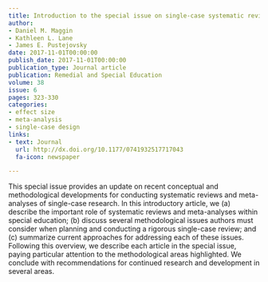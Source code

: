 ```yaml
---
title: Introduction to the special issue on single-case systematic reviews and meta-analysis
author:
- Daniel M. Maggin
- Kathleen L. Lane
- James E. Pustejovsky
date: 2017-11-01T00:00:00
publish_date: 2017-11-01T00:00:00
publication_type: Journal article
publication: Remedial and Special Education
volume: 38
issue: 6
pages: 323-330
categories:
- effect size
- meta-analysis
- single-case design
links:
- text: Journal
  url: http://dx.doi.org/10.1177/0741932517717043
  fa-icon: newspaper

---
```



This special issue provides an update on recent conceptual and methodological developments for conducting systematic reviews and meta-analyses of single-case research. In this introductory article, we (a) describe the important role of systematic reviews and meta-analyses within special education; (b) discuss several methodological issues authors must consider when planning and conducting a rigorous single-case review; and (c) summarize current approaches for addressing each of these issues. Following this overview, we describe each article in the special issue, paying particular attention to the methodological areas highlighted. We conclude with recommendations for continued research and development in several areas.

